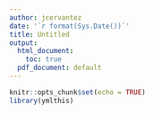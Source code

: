 ```yaml
---
author: jcervantez
date: '`r format(Sys.Date())`'
title: Untitled
output:
  html_document:
    toc: true
  pdf_document: default
---
```


```r
knitr::opts_chunk$set(echo = TRUE)
library(ymlthis)
```
